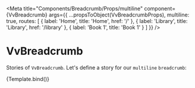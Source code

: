 
<Meta
	title="Components/Breadcrumb/Props/multiline"
	component={VvBreadcrumb}
	args={{
		...propsToObject(VvBreadcrumbProps),
		multiline: true,
		routes: [
			{
				label: 'Home',
				title: 'Home',
				href: '/'
			},
			{
				label: 'Library',
				title: 'Library',
				href: '/library'
			},
			{
				label: 'Book 1',
				title: 'Book 1'
			}
		]
	}}
/>

# VvBreadcrumb

Stories of `VvBreadcrumb`.
Let's define a story for our `multiline` `breadcrumb`:

<Canvas>
	<Story name="multiline" args={{}}>
		{Template.bind()}
	</Story>
</Canvas>
